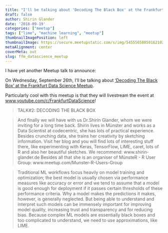 ```yaml
---
title: "I'll be talking about 'Decoding The Black Box' at the Frankfurt Data Science Meetup"
draft: false
author: Shirin Glander
date: '2018-09-19'
categories: ["meetup"]
tags: ["lime", "machine learning", "meetup"]
thumbnailImagePosition: left
thumbnailImage: https://secure.meetupstatic.com/s/img/5455565085016210254/logo/svg/logo--script.svg
metaAlignment: center
coverMeta: out
slug: ffm_datascience_meetup
---
```


I have yet another Meetup talk to announce: 

On Wednesday, September 26th, I'll be talking about ['Decoding The Black Box' at the Frankfurt Data Science Meetup](http://meetu.ps/e/DQBZx/w54bW/f).

Particularly cool with this meetup is that they will livestream the event at [www.youtube.com/c/FrankfurtDataScience](www.youtube.com/c/FrankfurtDataScience)!

> TALK#2: DECODING THE BLACK BOX

> And finally we will have with us Dr.Shirin Glander, whom we were inviting for a long time back. Shirin lives in Münster and works as a Data Scientist at codecentric, she has lots of practical experience. Besides crunching data, she trains her creativity by sketching information. Visit her blog and you will find lots of interesting stuff there, like experimenting with Keras, TensorFlow, LIME, caret, lots of R and also her beautiful sketches. We recommend: www.shirin-glander.de Besides all that she is an organiser of MünsteR - R User Group: www.meetup.com/Munster-R-Users-Group

> Traditional ML workflows focus heavily on model training and optimization; the best model is usually chosen via performance measures like accuracy or error and we tend to assume that a model is good enough for deployment if it passes certain thresholds of these performance criteria. Why a model makes the predictions it makes, however, is generally neglected. But being able to understand and interpret such models can be immensely important for improving model quality, increasing trust and transparency and for reducing bias. Because complex ML models are essentially black boxes and too complicated to understand, we need to use approximations, like LIME.

